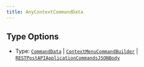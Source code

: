 ```yaml
---
title: AnyContextCommandData
---
```


## Type Options

- Type: [`CommandData`](https://commandkit.js.org/typedef/CommandData) | [`ContextMenuCommandBuilder`](https://discord.js.org/docs/packages/builders/main/ContextMenuCommandBuilder:Class) | [`RESTPostAPIApplicationCommandsJSONBody`](https://discord.com/developers/docs/interactions/application-commands#create-global-application-command)